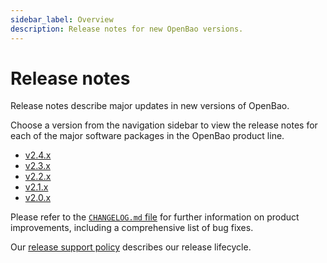 ```yaml
---
sidebar_label: Overview
description: Release notes for new OpenBao versions.
---
```

# Release notes

Release notes describe major updates in new versions of OpenBao.

Choose a version from the navigation sidebar to view the release notes for each
of the major software packages in the OpenBao product line.

 - [v2.4.x](/docs/release-notes/2-4-0)
 - [v2.3.x](/docs/release-notes/2-3-0)
 - [v2.2.x](/docs/release-notes/2-2-0)
 - [v2.1.x](/docs/release-notes/2-1-0)
 - [v2.0.x](/docs/release-notes/2-0-0)

Please refer to the
[`CHANGELOG.md` file](https://github.com/openbao/openbao/blob/main/CHANGELOG.md) for
further information on product improvements, including a comprehensive list of
bug fixes.

Our [release support policy](/docs/policies/support) describes our release
lifecycle.
